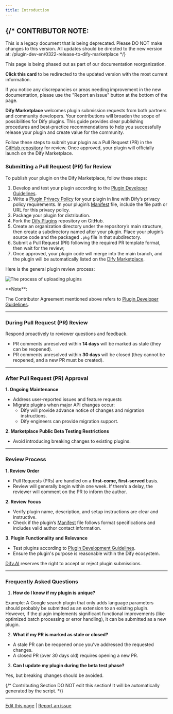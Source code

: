 ```yaml
---
title: Introduction
---
```



{/* 
  CONTRIBUTOR NOTE:
  ----------------
  This is a legacy document that is being deprecated.
  Please DO NOT make changes to this version.
  All updates should be directed to the new version at:
  /plugin-dev-en/0322-release-to-dify-marketplace
*/}

<Card title="This Documentation is Being Deprecated" icon="circle-exclamation" href="/plugin-dev-en/0322-release-to-dify-marketplace">
  <p>This page is being phased out as part of our documentation reorganization.</p>
  
  <p><strong>Click this card</strong> to be redirected to the updated version with the most current information.</p>
  
  <p>If you notice any discrepancies or areas needing improvement in the new documentation, please use the "Report an issue" button at the bottom of the page.</p>
</Card>

**Dify Marketplace** welcomes plugin submission requests from both partners and community developers. Your contributions will broaden the scope of possibilities for Dify plugins. This guide provides clear publishing procedures and best-practice recommendations to help you successfully release your plugin and create value for the community.

Follow these steps to submit your plugin as a Pull Request (PR) in the [GitHub repository](https://github.com/langgenius/dify-plugins) for review. Once approved, your plugin will officially launch on the Dify Marketplace.

### Submitting a Pull Request (PR) for Review

To publish your plugin on the Dify Marketplace, follow these steps:

1. Develop and test your plugin according to the [Plugin Developer Guidelines](plugin-developer-guidelines).
2. Write a [Plugin Privacy Policy](plugin-privacy-protection-guidelines) for your plugin in line with Dify’s privacy policy requirements. In your plugin’s [Manifest](../../schema-definition/manifest) file, include the file path or URL for this privacy policy.
3. Package your plugin for distribution.
4. Fork the [Dify Plugins](https://github.com/langgenius/dify-plugins) repository on GitHub.
5. Create an organization directory under the repository’s main structure, then create a subdirectory named after your plugin. Place your plugin’s source code and the packaged `.pkg` file in that subdirectory.
6. Submit a Pull Request (PR) following the required PR template format, then wait for the review;
7. Once approved, your plugin code will merge into the main branch, and the plugin will be automatically listed on the [Dify Marketplace](https://marketplace.dify.ai/).

Here is the general plugin review process:

![The process of uploading plugins](https://assets-docs.dify.ai/2025/01/05df333acfaf662e99316432db23ba9f.png)

<Info>
**Note**:

The Contributor Agreement mentioned above refers to [Plugin Developer Guidelines](plugin-developer-guidelines).
</Info>

***

### **During Pull Request (PR) Review**

Respond proactively to reviewer questions and feedback.

* PR comments unresolved within **14 days** will be marked as stale (they can be reopened).
* PR comments unresolved within **30 days** will be closed (they cannot be reopened, and a new PR must be created).

***

### **After Pull Request (PR) Approval**

**1. Ongoing Maintenance**

* Address user-reported issues and feature requests
* Migrate plugins when major API changes occur:
  * Dify will provide advance notice of changes and migration instructions.
  * Dify engineers can provide migration support.

**2. Marketplace Public Beta Testing Restrictions**

* Avoid introducing breaking changes to existing plugins.

***

### **Review Process**

**1. Review Order**

* Pull Requests (PRs) are handled on a **first-come, first-served** basis.
* Review will generally begin within one week. If there’s a delay, the reviewer will comment on the PR to inform the author.

**2. Review Focus**

* Verify plugin name, description, and setup instructions are clear and instructive.
* Check if the plugin’s [Manifest](https://docs.dify.ai/plugins/schema-definition/manifest) file follows format specifications and includes valid author contact information.

**3. Plugin Functionality and Relevance**

* Test plugins according to [Plugin Development Guidelines](plugin-developer-guidelines).
* Ensure the plugin's purpose is reasonable within the Dify ecosystem.

[Dify.AI](https://dify.ai/) reserves the right to accept or reject plugin submissions.

***

### **Frequently Asked Questions**

1. **How do I know if my plugin is unique?**

Example: A Google search plugin that only adds language parameters should probably be submitted as an extension to an existing plugin. However, if the plugin implements significant functional improvements (like optimized batch processing or error handling), it can be submitted as a new plugin.

2. **What if my PR is marked as stale or closed?**

* A stale PR can be reopened once you’ve addressed the requested changes.
* A closed PR (over 30 days old) requires opening a new PR.

3. **Can I update my plugin during the beta test phase?**

Yes, but breaking changes should be avoided.

{/*
Contributing Section
DO NOT edit this section!
It will be automatically generated by the script.
*/}

---

[Edit this page](https://github.com/langgenius/dify-docs/edit/main/en/plugins/publish-plugins/publish-to-dify-marketplace/README.mdx) | [Report an issue](https://github.com/langgenius/dify-docs/issues/new?template=docs.yml)

